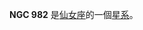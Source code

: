 {{NGCInfoBox|NGCID=NGC 982|發現者=弗里德里希·威廉·赫歇爾|發現日期=1786年10月17日|其他編號=UGC 2066,MCG 7-6-39,ZWG 539.56|曆元=J2000.0|赤經=35分24.8秒
|赤緯=40°52'10"|星座=仙女座|星體=星系|星等=12.5|表面亮度=12.2|藍等=13.4}}

'''NGC 982''' 是[[仙女座|仙女座]]的一個[[星系|星系]]。

{{NGCReference|982}}

{{Catalogs|NGC=982}}